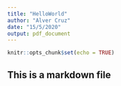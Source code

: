 ```yaml
---
title: "HelloWorld"
author: "Alver Cruz"
date: "15/5/2020"
output: pdf_document
---
```


```r
knitr::opts_chunk$set(echo = TRUE)
```

## This is a markdown file

